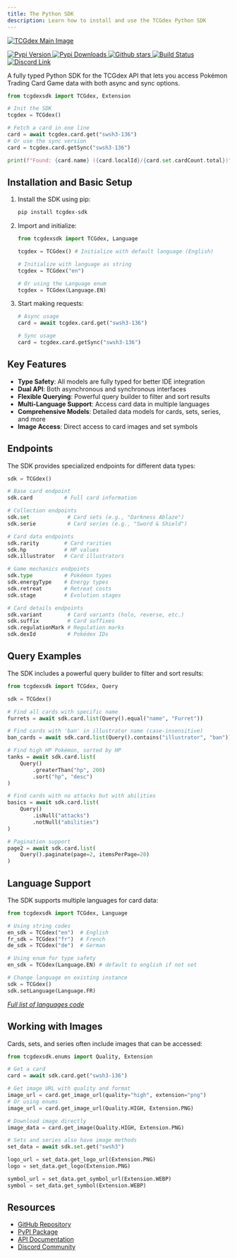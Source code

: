 ```yaml
---
title: The Python SDK
description: Learn how to install and use the TCGdex Python SDK
---
```


<p class="flex gap-2 justify-center">
	<a href="https://www.tcgdex.net">
		<img src="https://www.tcgdex.net/assets/og.png" alt="TCGdex Main Image" />
	</a>
</p>
<p class="flex gap-2 justify-center">
	<a href="http://pypi.org/project/tcgdex-sdk">
		<img src="https://img.shields.io/pypi/v/tcgdex-sdk?style=flat-square" alt="Pypi Version" />
	</a>
	<a href="http://pypi.org/project/tcgdex-sdk">
		<img src="https://img.shields.io/pypi/dm/tcgdex-sdk?style=flat-square" alt="Pypi Downloads" />
	</a>
		<a href="https://github.com/tcgdex/python-sdk/stargazers">
		<img src="https://img.shields.io/github/stars/tcgdex/python-sdk?style=flat-square" alt="Github stars" />
	</a>
	<a href="https://github.com/tcgdex/python-sdk/actions/workflows/build.yml">
		<img src="https://img.shields.io/github/actions/workflow/status/tcgdex/python-sdk/build.yml?style=flat-square" alt="Build Status" />
	</a>
	<a href="https://discord.gg/peACSRMZ7V">
		<img src="https://img.shields.io/discord/857231041261076491?color=%235865F2&label=Discord&style=flat-square" alt="Discord Link" />
	</a>
</p>

A fully typed Python SDK for the TCGdex API that lets you access Pokémon Trading Card Game data with both async and sync options.

```python
from tcgdexsdk import TCGdex, Extension

# Init the SDK
tcgdex = TCGdex()

# Fetch a card in one line
card = await tcgdex.card.get("swsh3-136")
# Or use the sync version
card = tcgdex.card.getSync("swsh3-136")

print(f"Found: {card.name} ({card.localId}/{card.set.cardCount.total})")
```

## Installation and Basic Setup

<Steps>

1. Install the SDK using pip:
	```bash
	pip install tcgdex-sdk
	```

2. Import and initialize:
	```python
	from tcgdexsdk import TCGdex, Language

	tcgdex = TCGdex() # Initialize with default language (English)

	# Initialize with language as string
	tcgdex = TCGdex("en")

	# Or using the Language enum
	tcgdex = TCGdex(Language.EN)
	```

3. Start making requests:
	```python
	# Async usage
	card = await tcgdex.card.get("swsh3-136")

	# Sync usage
	card = tcgdex.card.getSync("swsh3-136")
	```
</Steps>

## Key Features

- **Type Safety**: All models are fully typed for better IDE integration
- **Dual API**: Both asynchronous and synchronous interfaces
- **Flexible Querying**: Powerful query builder to filter and sort results
- **Multi-Language Support**: Access card data in multiple languages
- **Comprehensive Models**: Detailed data models for cards, sets, series, and more
- **Image Access**: Direct access to card images and set symbols

## Endpoints

The SDK provides specialized endpoints for different data types:

```python
sdk = TCGdex()

# Base card endpoint
sdk.card          # Full card information

# Collection endpoints
sdk.set            # Card sets (e.g., "Darkness Ablaze")
sdk.serie          # Card series (e.g., "Sword & Shield")

# Card data endpoints
sdk.rarity        # Card rarities
sdk.hp            # HP values
sdk.illustrator   # Card illustrators

# Game mechanics endpoints
sdk.type          # Pokémon types
sdk.energyType    # Energy types
sdk.retreat       # Retreat costs
sdk.stage         # Evolution stages

# Card details endpoints
sdk.variant        # Card variants (holo, reverse, etc.)
sdk.suffix         # Card suffixes
sdk.regulationMark # Regulation marks
sdk.dexId          # Pokédex IDs
```

## Query Examples

The SDK includes a powerful query builder to filter and sort results:

```python
from tcgdexsdk import TCGdex, Query

sdk = TCGdex()

# Find all cards with specific name
furrets = await sdk.card.list(Query().equal("name", "Furret"))

# Find cards with 'ban' in illustrator name (case-insensitive)
ban_cards = await sdk.card.list(Query().contains("illustrator", "ban"))

# Find high HP Pokémon, sorted by HP
tanks = await sdk.card.list(
    Query()
        .greaterThan("hp", 200)
        .sort("hp", "desc")
)

# Find cards with no attacks but with abilities
basics = await sdk.card.list(
    Query()
        .isNull("attacks")
        .notNull("abilities")
)

# Pagination support
page2 = await sdk.card.list(
    Query().paginate(page=2, itemsPerPage=20)
)
```

## Language Support

The SDK supports multiple languages for card data:

```python
from tcgdexsdk import TCGdex, Language

# Using string codes
en_sdk = TCGdex("en")  # English
fr_sdk = TCGdex("fr")  # French
de_sdk = TCGdex("de")  # German

# Using enum for type safety
en_sdk = TCGdex(Language.EN) # default to english if not set

# Change language on existing instance
sdk = TCGdex()
sdk.setLanguage(Language.FR)
```

[_Full list of languages code_](https://github.com/tcgdex/cards-database/blob/master/interfaces.d.ts#L1-L5)

## Working with Images

Cards, sets, and series often include images that can be accessed:

```python
from tcgdexsdk.enums import Quality, Extension

# Get a card
card = await sdk.card.get("swsh3-136")

# Get image URL with quality and format
image_url = card.get_image_url(quality="high", extension="png")
# Or using enums
image_url = card.get_image_url(Quality.HIGH, Extension.PNG)

# Download image directly
image_data = card.get_image(Quality.HIGH, Extension.PNG)

# Sets and series also have image methods
set_data = await sdk.set.get("swsh3")

logo_url = set_data.get_logo_url(Extension.PNG)
logo = set_data.get_logo(Extension.PNG)

symbol_url = set_data.get_symbol_url(Extension.WEBP)
symbol = set_data.get_symbol(Extension.WEBP)
```

## Resources

- [GitHub Repository](https://github.com/tcgdex/python-sdk)
- [PyPI Package](https://pypi.org/project/tcgdex-sdk/)
- [API Documentation](/rest)
- [Discord Community](https://discord.gg/peACSRMZ7V)
